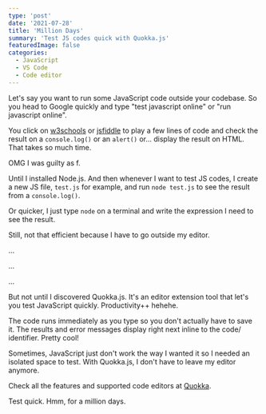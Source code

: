 ```yaml
---
type: 'post'
date: '2021-07-28'
title: 'Million Days'
summary: 'Test JS codes quick with Quokka.js'
featuredImage: false
categories:
  - JavaScript
  - VS Code
  - Code editor
---
```


Let's say you want to run some JavaScript code outside your codebase. So you head to Google quickly and type "test javascript online" or "run javascript online".

You click on [w3schools](https://www.w3schools.com/js/js_editor.asp) or [jsfiddle](https://jsfiddle.net/) to play a few lines of code and check the result on a `console.log()` or an `alert()` or... display the result on HTML. That takes so much time.

OMG I was guilty as f.

Until I installed Node.js. And then whenever I want to test JS codes, I create a new JS file, `test.js` for example, and run `node test.js` to see the result from a `console.log()`.

Or quicker, I just type `node` on a terminal and write the expression I need to see the result.

<Thumbnail
  src="/images/post/million-days/Screenshot from 2021-07-28 02-18-43.jpg"
  alt="A screenshot of a terminal with Node.js running."
/>

Still, not that efficient because I have to go outside my editor.

...

...

...

But not until I discovered Quokka.js. It's an editor extension tool that let's you test JavaScript quickly. Productivity++ hehehe.

The code runs immediately as you type so you don't actually have to save it. The results and error messages display right next inline to the code/ identifier. Pretty cool!

<Thumbnail
  src="/images/post/million-days/Screencast 2021-07-28 02:01:49.gif"
  alt="A screencast of Quokka.js on VS Code."
/>

Sometimes, JavaScript just don't work the way I wanted it so I needed an isolated space to test. With Quokka.js, I don't have to leave my editor anymore.

Check all the features and supported code editors at [Quokka](https://quokkajs.com/).

Test quick. Hmm, for a million days.

<YouTubeVideo src="https://www.youtube.com/watch?v=fVeD9vWCpZ8" />
